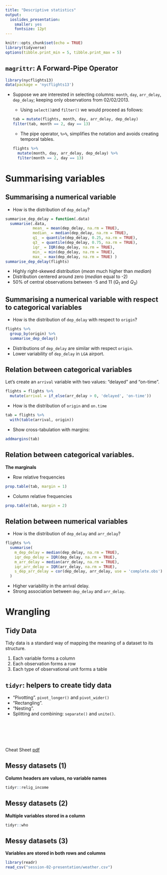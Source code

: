 ```yaml
---
title: "Descriptive statistics"
output: 
  ioslides_presentation: 
    smaller: yes
    fontsize: 12pt
---
```


```r
knitr::opts_chunk$set(echo = TRUE)
library(tidyverse)
options(tibble.print_min = 5, tibble.print_max = 5)
```

## `magrittr`: A Forward-Pipe Operator

```r
library(nycflights13)
data(package = 'nycflights13')
```

* Suppose we are interested in selecting columns: `month`, `day`, `arr_delay`, `dep_delay`; keeping only observations from 02/02/2013.

    * Using `select()`and `filter()` we would proceed as follows:
    
    ```r
    tab = mutate(flights, month, day, arr_delay, dep_delay)
    filter(tab, month == 2, day == 13)
    ```

    * The pipe operator, `%>%`,  simplifies the notation and avoids creating temporal tables.
    
    ```r
    flights %>%
      mutate(month, day, arr_delay, dep_delay) %>%
      filter(month == 2, day == 13)
    ```

# Summarising variables

## Summarising a numerical variable {.smaller}

* How is the distribution of `dep_delay`?

```r
summarise_dep_delay = function(.data) 
  summarise(.data,
            mean_ = mean(dep_delay, na.rm = TRUE),
            median_ = median(dep_delay, na.rm = TRUE),
            q1_ = quantile(dep_delay, 0.25, na.rm = TRUE),
            q3_ = quantile(dep_delay, 0.75, na.rm = TRUE),
            iqr_ = IQR(dep_delay, na.rm = TRUE),
            min_ = min(dep_delay, na.rm = TRUE),
            max_ = max(dep_delay, na.rm = TRUE) )
summarise_dep_delay(flights)
```

* Highly right-skewed distribution (_mean_ much higher than _median_)
* Distribution centered around zero (_median_ equal to -2)
* 50% of central observations between -5 and 11 ($Q_1$ and $Q_3$)

## Summarising a numerical variable with respect to categorical variables {.smaller}

* How is the distribution of `dep_delay` with respect to `origin`?

```r
flights %>%
  group_by(origin) %>%
  summarise_dep_delay()
```

* Distributions of `dep_delay` are similar with respect `origin`.
* Lower variability of `dep_delay` in `LGA` airport.

## Relation between categorical variables {.smaller}

Let's create an `arrival` variable with two values: "delayed" and "on-time".

```r
flights = flights %>% 
  mutate(arrival = if_else(arr_delay > 0, 'delayed', 'on-time'))
```

* How is the distribution of `origin` and `on.time`

```r
tab = flights %>%
  with(table(arrival, origin))
```

* Show cross-tabulation with margins:

```r
addmargins(tab)
```

## Relation between categorical variables.  {.smaller}

__The marginals__

* Row relative frequencies

```r
prop.table(tab, margin = 1)
```

* Column relative frequencies

```r
prop.table(tab, margin = 2)
```

## Relation between numerical variables {.smaller}

* How is the distribution of `dep_delay` and `arr_delay`?

```r
flights %>%
  summarise(
    m_dep_delay = median(dep_delay, na.rm = TRUE),
    iqr_dep_delay = IQR(dep_delay, na.rm = TRUE),
    m_arr_delay = median(arr_delay, na.rm = TRUE),
    iqr_arr_delay = IQR(arr_delay, na.rm = TRUE),
    s_dep_arr_delay = cor(dep_delay, arr_delay, use = 'complete.obs')
  )
```

* Higher variability in the arrival delay.
* Strong association between `dep_delay` and `arr_delay`.

# Wrangling

## Tidy Data

Tidy data is a standard way of mapping the meaning of a dataset to its structure.

1. Each variable forms a column
2. Each observation forms a row
3. Each type of observational unit forms a table

## `tidyr`: helpers to create tidy data

* "Pivotting". `pivot_longer()` and `pivot_wider()`
* "Rectangling".
* "Nesting".
* Splitting and combining: `separate()` and `unite()`.

<br><br><br><br>

Cheat Sheet [pdf](https://github.com/rstudio/cheatsheets/raw/master/data-import.pdf)

## Messy datasets (1) {.smaller} 

__Column headers are values, no variable names__

```r
tidyr::relig_income
```

## Messy datasets (2) {.smaller}   

__Multiple variables stored in a column__

```r
tidyr::who
```

## Messy datasets (3) {.smaller} 

__Variables are stored in both rows and columns__

```r
library(readr)
read_csv("session-02-presentation/weather.csv")
```

<!-- ## About correlation

* Correlation can be easily misinterpreted.
  * To measure the effect, we need to be free of confounding. [Causal inference course](https://www.bradyneal.com/causal-inference-course)
  * Correlation is not valid for relative data.
      * Variation array for compositional data.
      * Proportionality: A Valid Alternative to Correlation for Relative Data. [Reference](https://pubmed.ncbi.nlm.nih.gov/25775355/)

-->